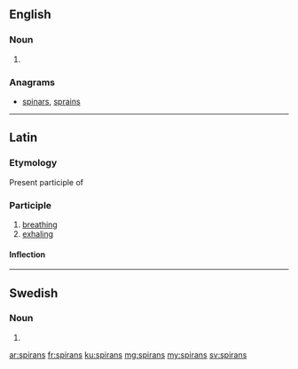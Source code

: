 ==English==

===Noun===
{{head|en|noun plural form}}

# {{plural of|spiran|lang=en}}

===Anagrams===
* [[spinars#English|spinars]], [[sprains#English|sprains]]

----

==Latin==

===Etymology===
Present participle of {{m|la|spīrō}}

===Participle===
{{la-present participle|spir|spīr|ans}}

# [[breathing]]
# [[exhaling]]

====Inflection====
{{la-decl-3rd-part|spīrāns|spīrant}}

----

==Swedish==

===Noun===
{{head|sv|noun form}}

# {{sv-noun-form-def-gen|spira}}

[[ar:spirans]]
[[fr:spirans]]
[[ku:spirans]]
[[mg:spirans]]
[[my:spirans]]
[[sv:spirans]]